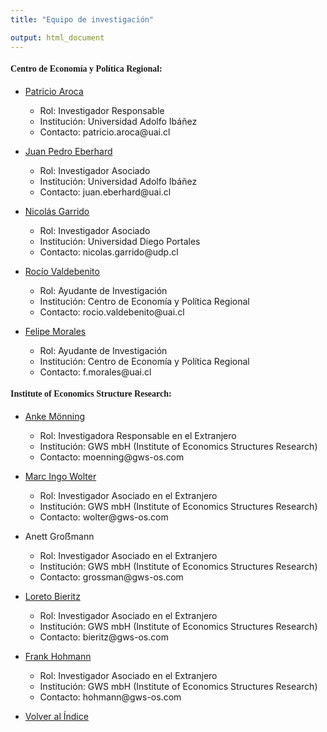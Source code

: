 ```yaml
---
title: "Equipo de investigación"

output: html_document
---
```






#### <font face="Arial Black">  Centro de Economía y Política Regional: </font>

- <a href="aroca.html"> Patricio Aroca </a>

    + Rol: Investigador Responsable
    + Institución: Universidad Adolfo Ibáñez
    + Contacto: patricio.aroca@uai.cl


- <a href="eberhard.html"> Juan Pedro Eberhard </a>

    + Rol: Investigador Asociado
    + Institución: Universidad Adolfo Ibáñez
    + Contacto: juan.eberhard@uai.cl

- <a href="garrido.html"> Nicolás Garrido </a>

    + Rol: Investigador Asociado
    + Institución: Universidad Diego Portales
    + Contacto: nicolas.garrido@udp.cl
  

- <a href="valdebenito.html"> Rocío Valdebenito </a>

    + Rol: Ayudante de Investigación
    + Institución: Centro de Economía y Política Regional
    + Contacto: rocio.valdebenito@uai.cl

- <a href="morales.html"> Felipe Morales </a>

    + Rol: Ayudante de Investigación
    + Institución: Centro de Economía y Política Regional
    + Contacto: f.morales@uai.cl
    
#### <font face="Arial Black">  Institute of Economics Structure Research: </font>

- <a href="anke.html"> Anke Mönning </a>

    + Rol: Investigadora Responsable en el Extranjero
    + Institución: GWS mbH (Institute of Economics Structures Research)
    + Contacto: moenning@gws-os.com
  
- <a href="marc.html">Marc Ingo Wolter </a>

    + Rol: Investigador Asociado en el Extranjero
    + Institución: GWS mbH (Institute of Economics Structures Research)
    + Contacto: wolter@gws-os.com
  
- Anett Groẞmann

    + Rol: Investigador Asociado en el Extranjero
    + Institución: GWS mbH (Institute of Economics Structures Research)
    + Contacto: grossman@gws-os.com

- <a href="loreto.html">Loreto Bieritz </a>

    + Rol: Investigador Asociado en el Extranjero
    + Institución: GWS mbH (Institute of Economics Structures Research)
    + Contacto:  bieritz@gws-os.com

- <a href="hohmann.html">Frank Hohmann </a>

    + Rol: Investigador Asociado en el Extranjero
    + Institución: GWS mbH (Institute of Economics Structures Research)
    + Contacto:  hohmann@gws-os.com


- <a href="index.html"> Volver al Índice </a>